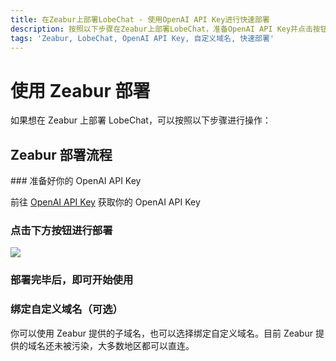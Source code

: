 ```yaml
---
title: 在Zeabur上部署LobeChat - 使用OpenAI API Key进行快速部署
description: 按照以下步骤在Zeabur上部署LobeChat，准备OpenAI API Key并点击按钮进行部署，快速开始使用。可选绑定自定义域名。
tags: 'Zeabur, LobeChat, OpenAI API Key, 自定义域名, 快速部署'
---
```


# 使用 Zeabur 部署

如果想在 Zeabur 上部署 LobeChat，可以按照以下步骤进行操作：

## Zeabur 部署流程

<Steps>
  ### 准备好你的 OpenAI API Key

  前往 [OpenAI API Key](https://platform.openai.com/account/api-keys) 获取你的 OpenAI API Key

  ### 点击下方按钮进行部署

  [![][deploy-button-image]][deploy-link]

  ### 部署完毕后，即可开始使用

  ### 绑定自定义域名（可选）

  你可以使用 Zeabur 提供的子域名，也可以选择绑定自定义域名。目前 Zeabur 提供的域名还未被污染，大多数地区都可以直连。
</Steps>

[deploy-button-image]: https://zeabur.com/button.svg
[deploy-link]: https://zeabur.com/templates/VZGGTI
